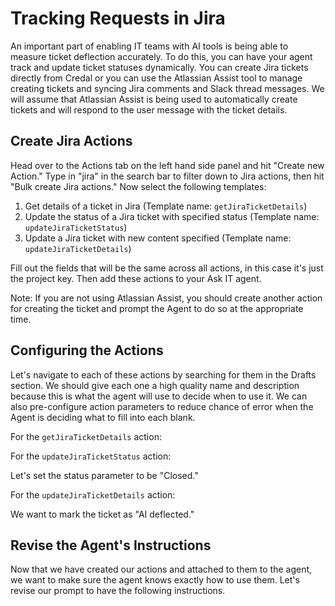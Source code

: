 # Tracking Requests in Jira

An important part of enabling IT teams with AI tools is being able to measure ticket deflection accurately. To do this, you can have your agent track and update ticket statuses dynamically. You can create Jira tickets directly from Credal or you can use the Atlassian Assist tool to manage creating tickets and syncing Jira comments and Slack thread messages. We will assume that Atlassian Assist is being used to automatically create tickets and will respond to the user message with the ticket details. 

## Create Jira Actions

Head over to the Actions tab on the left hand side panel and hit "Create new Action." Type in "jira" in the search bar to filter down to Jira actions, then hit "Bulk create Jira actions." Now select the following templates:
1. Get details of a ticket in Jira (Template name: `getJiraTicketDetails`)
2. Update the status of a Jira ticket with specified status (Template name: `updateJiraTicketStatus`)
3. Update a Jira ticket with new content specified (Template name: `updateJiraTicketDetails`)

Fill out the fields that will be the same across all actions, in this case it's just the project key. Then add these actions to your Ask IT agent. 

Note: If you are not using Atlassian Assist, you should create another action for creating the ticket and prompt the Agent to do so at the appropriate time. 

## Configuring the Actions

Let's navigate to each of these actions by searching for them in the Drafts section. We should give each one a high quality name and description because this is what the agent will use to decide when to use it. We can also pre-configure action parameters to reduce chance of error when the Agent is deciding what to fill into each blank. 

For the `getJiraTicketDetails` action:


For the `updateJiraTicketStatus` action:

Let's set the status parameter to be "Closed."


For the `updateJiraTicketDetails` action:

We want to mark the ticket as "AI deflected." 


## Revise the Agent's Instructions 

Now that we have created our actions and attached to them to the agent, we want to make sure the agent knows exactly how to use them. Let's revise our prompt to have the following instructions.
